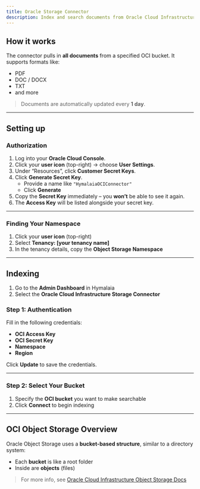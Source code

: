 ```yaml
---
title: Oracle Storage Connector
description: Index and search documents from Oracle Cloud Infrastructure (OCI) using Hymalaia
---
```


## How it works

The connector pulls in **all documents** from a specified OCI bucket. It supports formats like:

- PDF
- DOC / DOCX
- TXT
- and more

> Documents are automatically updated every **1 day**.

---

## Setting up

### Authorization

1. Log into your **Oracle Cloud Console**.
2. Click your **user icon** (top-right) → choose **User Settings**.
3. Under “Resources”, click **Customer Secret Keys**.
4. Click **Generate Secret Key**.
   - Provide a name like `"HymalaiaOCIConnector"`
   - Click **Generate**
5. Copy the **Secret Key** immediately – you **won’t** be able to see it again.
6. The **Access Key** will be listed alongside your secret key.

---

### Finding Your Namespace

1. Click your **user icon** (top-right)
2. Select **Tenancy: [your tenancy name]**
3. In the tenancy details, copy the **Object Storage Namespace**

---

## Indexing

1. Go to the **Admin Dashboard** in Hymalaia
2. Select the **Oracle Cloud Infrastructure Storage Connector**

### Step 1: Authentication

Fill in the following credentials:

- **OCI Access Key**
- **OCI Secret Key**
- **Namespace**
- **Region**

Click **Update** to save the credentials.

---

### Step 2: Select Your Bucket

1. Specify the **OCI bucket** you want to make searchable
2. Click **Connect** to begin indexing

---

## OCI Object Storage Overview

Oracle Object Storage uses a **bucket-based structure**, similar to a directory system:

- Each **bucket** is like a root folder
- Inside are **objects** (files)

> For more info, see [Oracle Cloud Infrastructure Object Storage Docs](https://docs.oracle.com/en-us/iaas/Content/Object/Concepts/objectstorageoverview.htm)
